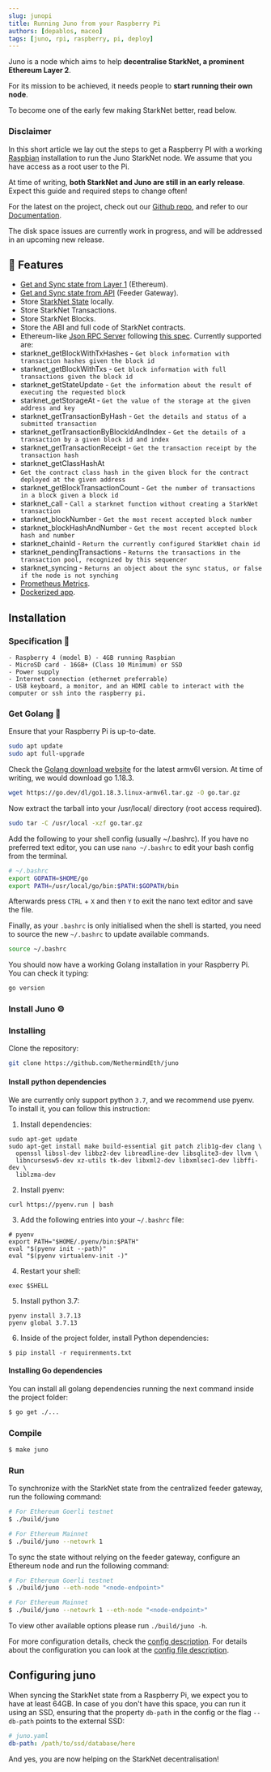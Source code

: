 ```yaml
---
slug: junopi
title: Running Juno from your Raspberry Pi
authors: [depablos, maceo]
tags: [juno, rpi, raspberry, pi, deploy]
---
```


Juno is a node which aims to help **decentralise StarkNet, a prominent Ethereum Layer 2**.

For its mission to be achieved, it needs people to **start running their own node**.

To become one of the early few making StarkNet better, read below.

### Disclaimer

In this short article we lay out the steps to get a Raspberry PI with a working [Raspbian](https://www.raspbian.org/)
installation to run the Juno StarkNet node. We assume that you have access as a root user to the Pi.

At time of writing, **both StarkNet and Juno are still in an early release**. Expect this guide and required steps to change often!

For the latest on the project, check out our [Github repo](https://github.com/NethermindEth/juno), and refer to our
[Documentation](https://gojuno.xyz/).

The disk space issues are currently work in progress, and will be addressed in an upcoming new release.

## 🎯 Features

- [Get and Sync state from Layer 1](https://gojuno.xyz/docs/features/sync) (Ethereum).
- [Get and Sync state from API](https://gojuno.xyz/docs/features/sync) (Feeder Gateway).
- Store [StarkNet State](https://gojuno.xyz/docs/features/sync) locally.
- Store StarkNet Transactions.
- Store StarkNet Blocks.
- Store the ABI and full code of StarkNet contracts.
- Ethereum-like [Json RPC Server](https://gojuno.xyz/docs/features/rpc) following
[this spec](https://github.com/starkware-libs/starknet-specs/blob/master/api/starknet_api_openrpc.json). Currently
supported are:
- starknet_getBlockWithTxHashes - `Get block information with transaction hashes given the block id`
- starknet_getBlockWithTxs - `Get block information with full transactions given the block id`
- starknet_getStateUpdate - `Get the information about the result of executing the requested block`
- starknet_getStorageAt - `Get the value of the storage at the given address and key`
- starknet_getTransactionByHash - `Get the details and status of a submitted transaction`
- starknet_getTransactionByBlockIdAndIndex - `Get the details of a transaction by a given block id and index`
- starknet_getTransactionReceipt - `Get the transaction receipt by the transaction hash`
- starknet_getClassHashAt
- `Get the contract class hash in the given block for the contract deployed at the given address`
- starknet_getBlockTransactionCount - `Get the number of transactions in a block given a block id`
- starknet_call - `Call a starknet function without creating a StarkNet transaction`
- starknet_blockNumber - `Get the most recent accepted block number`
- starknet_blockHashAndNumber - `Get the most recent accepted block hash and number`
- starknet_chainId - `Return the currently configured StarkNet chain id`
- starknet_pendingTransactions - `Returns the transactions in the transaction pool, recognized by this sequencer`
- starknet_syncing - `Returns an object about the sync status, or false if the node is not synching`
- [Prometheus Metrics](https://gojuno.xyz/docs/features/metrics).
- [Dockerized app](https://gojuno.xyz/docs/running/docker).

## Installation

### Specification 🤖

    - Raspberry 4 (model B) - 4GB running Raspbian
    - MicroSD card - 16GB+ (Class 10 Minimum) or SSD
    - Power supply
    - Internet connection (ethernet preferrable)
    - USB keyboard, a monitor, and an HDMI cable to interact with the computer or ssh into the raspberry pi.

### Get Golang 🦫

Ensure that your Raspberry Pi is up-to-date.

```bash
sudo apt update
sudo apt full-upgrade
```

Check the [Golang download website](https://go.dev/dl/) for the latest armv6l version. At time of writing, we would download go 1.18.3.

```bash
wget https://go.dev/dl/go1.18.3.linux-armv6l.tar.gz -O go.tar.gz
```

Now extract the tarball into your /usr/local/ directory (root access required).

```bash
sudo tar -C /usr/local -xzf go.tar.gz
```

Add the following to your shell config (usually ~/.bashrc).
If you have no preferred text editor, you can use `nano ~/.bashrc` to edit your bash config from the terminal.

```bash 
# ~/.bashrc
export GOPATH=$HOME/go
export PATH=/usr/local/go/bin:$PATH:$GOPATH/bin
```

Afterwards press `CTRL` + `X` and then `Y` to exit the nano text editor and save the file.

Finally, as your `.bashrc` is only initialised when the shell is started, you need to source the new `~/.bashrc` to update available commands.

```bash
source ~/.bashrc
```

You should now have a working Golang installation in your Raspberry Pi. You can check it typing:

```bash
go version
```

### Install Juno ⚙️

### Installing

Clone the repository:

```bash
git clone https://github.com/NethermindEth/juno
```

#### Install python dependencies

We are currently only support python `3.7`, and we recommend use pyenv. To install it, you can follow this instruction:

1. Install dependencies:

```shell
sudo apt-get update
sudo apt-get install make build-essential git patch zlib1g-dev clang \
  openssl libssl-dev libbz2-dev libreadline-dev libsqlite3-dev llvm \
  libncursesw5-dev xz-utils tk-dev libxml2-dev libxmlsec1-dev libffi-dev \
  liblzma-dev
```

2. Install pyenv:

```shell
curl https://pyenv.run | bash
```

3. Add the following entries into your `~/.bashrc` file:

```shell
# pyenv
export PATH="$HOME/.pyenv/bin:$PATH"
eval "$(pyenv init --path)"
eval "$(pyenv virtualenv-init -)"
```

4. Restart your shell:

```shell
exec $SHELL
```

5. Install python 3.7:

```shell
pyenv install 3.7.13
pyenv global 3.7.13
```

6. Inside of the project folder, install Python dependencies:

```shell
$ pip install -r requirenments.txt
```

#### Installing Go dependencies

You can install all golang dependencies running the next command inside the project folder:

```bash
$ go get ./...
```

### Compile

```bash
$ make juno
```

### Run

To synchronize with the StarkNet state from the centralized feeder gateway, run the following
command:

```bash
# For Ethereum Goerli testnet
$ ./build/juno

# For Ethereum Mainnet
$ ./build/juno --netowrk 1
```

To sync the state without relying on the feeder gateway, configure an Ethereum node and run the following command:

```bash
# For Ethereum Goerli testnet
$ ./build/juno --eth-node "<node-endpoint>"

# For Ethereum Mainnet
$ ./build/juno --netowrk 1 --eth-node "<node-endpoint>"
```

To view other available options please run `./build/juno -h`.

For more configuration details, check the [config description](/docs/running/config).
For details about the configuration you can look at
the [config file description](/docs/running/config).

## Configuring juno

When syncing the StarkNet state from a Raspberry Pi, we expect you to have at least 64GB. In case of you don't have
this space, you can run it using an SSD, ensuring that the property `db-path` in the config or the flag `--db-path`
points to the external SSD:

```yaml
# juno.yaml
db-path: /path/to/ssd/database/here
```

And yes, you are now helping on the StarkNet decentralisation!
